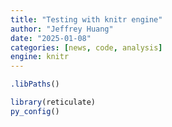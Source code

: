 ```yaml
---
title: "Testing with knitr engine"
author: "Jeffrey Huang"
date: "2025-01-08"
categories: [news, code, analysis]
engine: knitr
---
```


```r
.libPaths()
```

```r
library(reticulate)
py_config()
```